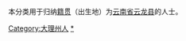 本分类用于归纳[[籍贯|籍贯]]（出生地）为[[云南省|云南省]][[云龙县|云龙县]]的人士。

[[Category:大理州人|Category:大理州人]]
[[Category:云龙县|*]]